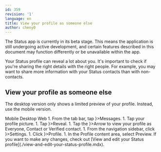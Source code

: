 ```yaml
---
id: 359
revision: '1'
language: en
title: View your profile as someone else
author: cheny0
---
```


<Admonition type="beta" status="Status app is currently in beta stage">
  The Status app is currently in its beta stage. This means the application is still undergoing active development, and certain features described in this document may function differently or be unavailable within the app.
</Admonition>

Your Status profile can reveal a lot about you. It's important to check if you're sharing the right details with the right people. For example, you may want to share more information with your Status contacts than with non-contacts.

## View your profile as someone else

The desktop version only shows a limited preview of your profile. Instead, use the mobile version.

<Tabs defaultValue="Mobile">
  <TabsList size={32}>
    <TabsTrigger value="Mobile">
      Mobile
    </TabsTrigger>
    <TabsTrigger value="Desktop">
      Desktop
    </TabsTrigger>
    <TabsTrigger value="Web" disabled>
      Web
    </TabsTrigger>
  </TabsList>

  <TabsContent value="Mobile">
    1. From the tab bar, tap <ContextTag icon={<MessengerIcon />}>Messages</ContextTag>.
    1. Tap your profile picture.
    1. Tap <ContextTag icon={<RevealIcon />}>Reveal</ContextTag>.
    1. Tap the <ContextTag icon={<DropdownIcon />}>Arrow</ContextTag> to view your profile as <ContextTag>Everyone</ContextTag>, <ContextTag>Contact</ContextTag> or <ContextTag>Verified contact</ContextTag>.
  </TabsContent>

  <TabsContent value="Desktop">
    1. From the navigation sidebar, click <ContextTag icon={<SettingsDesktopIcon />}>Settings</ContextTag>.
    1. Click <ContextTag icon={<ProfileDesktopIcon />}>Profile</ContextTag>.
    1. In the <ContextTag>Profile</ContextTag> content area, select <ContextTag>Preview</ContextTag>.
  </TabsContent>
</Tabs>

<Admonition type="tip">
  If you want to make any changes, check out [View and edit your Status profile](./view-and-edit-your-status-profile.mdx).
</Admonition>
